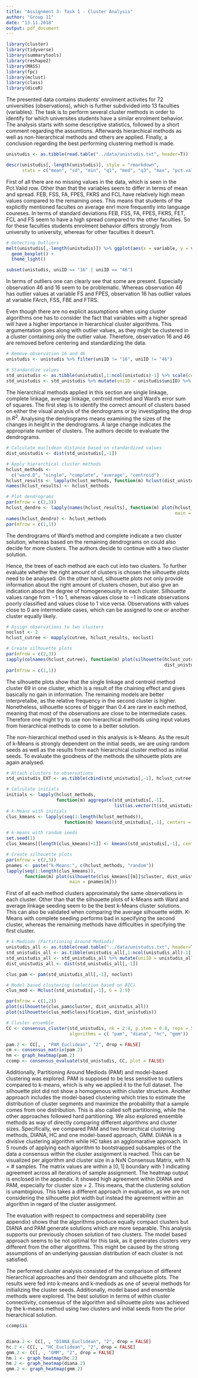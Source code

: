 ```yaml
---
title: "Assignment 3: Task 1 - Cluster Analysis"
author: "Group 11"
date: "13.11.2018"
output: pdf_document 
---
```


```r
library(cluster)
library(tidyverse)
library(summarytools)
library(reshape2)
library(MASS)
library(fpc)
library(mclust)
library(class)
library(diceR)
```

\section{1. Problem Statement}
The presented data contains students' enrolment activites for 72 universities (observations), which is further subdivided into 13 faculties (variables). The task is to perform several cluster methods in order to identify for which universites students have a similar enrolment behavior. The analysis starts with some descriptive statistics, followed by a short comment regarding the assumtions. Afterwards hierarchical methods as well as non-hierarchical methods and others are applied. Finally, a conclusion regarding the best performing clustering method is made.

\section{2. Descriptive Statistics}
```r
unistudis <- as.tibble(read.table("../data/unistudis.txt", header=T))

descr(unistudis[,-length(unistudis)], style = "rmarkdown", 
      stats = c("mean", "sd", "min", "q1", "med", "q3", "max", "pct.valid"))
```
First of all there are no missing values in the data, which is seen in the Pct.Valid row. Other than that the variables seem to differ in terms of mean and spread. FEB, FSS, FA, FPES, FKRS and FCL have relatively high mean values compared to the remaining ones. This means that students of the explicitly mentioned facultes on average enrl more frequently into language coureses. In terms of standard deviations FEB, FSS, FA, FPES, FKRS, FET, FCL and FS seem to have a high spread compared to the other faculties. So for these faculties students enrolment behavior differs strongly from university to university, whereas for other faculties it doesn't. 

```r
# Detecting Outliers
melt(unistudis[,-length(unistudis)]) %>% ggplot(aes(x = variable, y = value)) +
  geom_boxplot() +
  theme_light()

subset(unistudis, uniID == "16" | uniID == "46")
```

In terms of outliers one can clearly see that some are present. Especially observation 46 and 16 seem to be problematic. Whereas observation 46 has outlier values at variable FS and FPES, observation 16 has outlier values at variable FArch, FSS, FBE and FTRS.

\section{3. Assumptions}
Even though there are no explicit assumptions when using cluster algorithms one has to consider the fact that variables with a higher spread will have a higher importance in hierarchical cluster algorithms. This argumentation goes along with outlier values, as they might be clustered in a cluster containing only the outlier value. Therefore, observation 16 and 46 are removed before centering and standardizing the data.

```r
# Remove observation 16 and 46
unistudis <- unistudis %>% filter(uniID != "16", uniID != "46")

# Standardize values
std_unistudis <- as.tibble(unistudis[,1:ncol(unistudis)-1] %>% scale(center = T, scale = T))
std_unistudis <- std_unistudis %>% mutate(uniID = unistudis$uniID) %>% dplyr::select(uniID, 1:13)
```

\section{4. Method and Interpretation}
\subsection{4.1 Hierarchical Methods}

The hierarchical methods applied in this section are single linkage, complete linkage, average linkage, centroid method and Ward's error sum of squares. The first step is to identify the correct amount of clusters based on either the visual analysis of the dendrograms or by investigating the drop in $R^2$. Analysing the dendrograms means examining the sizes of the changes in height in the dendrograms. A large change indicates the appropriate number of clusters. The authors decide to evaluate the dendrograms.

```r
# Calculate euclidean distance based on standardized values
dist_unistudis <- dist(std_unistudis[,-1])

# Apply hierarchical cluster methods
hclust_methods <-
  c("ward.D", "single", "complete", "average", "centroid")
hclust_results <- lapply(hclust_methods, function(m) hclust(dist_unistudis, m))
names(hclust_results) <- hclust_methods

# Plot dendrograms
par(mfrow = c(2,3))
hclust_dendro <- lapply(names(hclust_results), function(m) plot(hclust_results[[m]], 
                                                                main = m))
names(hclust_dendro) <- hclust_methods
par(mfrow = c(1,1))
```

The dendrograms of Ward's method and complete indicate a two cluster solution, whereas based on the remaining dendrograms on could also decide for more clusters. The authors decide to continue with a two cluster solution. \

Hence, the trees of each method are each cut into two clusters. To further evaluate whether the right amount of clusters is chosen the silhouette plots need to be analysed. On the other hand, silhouette plots not only provide information about the right amount of clusters chosen, but also give an indication about the degree of homogeneousity in each cluster. Silhouette values range from $-1$ to $1$, whereas values close to $-1$ indicate observations poorly classified and values close to $1$ vice versa. Observations with values close to $0$ are intermediate cases, which can be assigned to one or another cluster equally likely. 

```r
# Assign observations to two clusters
noclust <- 2
hclust_cutree <- mapply(cutree, hclust_results, noclust)

# Create silhouette plots
par(mfrow = c(2,3))
sapply(colnames(hclust_cutree), function(m) plot(silhouette(hclust_cutree[,m], 
                                                            dist_unistudis), main = m))
par(mfrow = c(1,1))
```

The silhouette plots show that the single linkage and centroid method cluster 69 in one cluster, which is a result of the chaining effect and gives basically no gain in information. The remaining models are better interpretalbe, as the relative frequency in the second cluster is higher. Nonetheless, silhouette scores of bigger than 0.4 are rare in each method, meaning that most of the observations are close to be intermediate cases. Therefore one might try to use non-hierarchical methods using input values from hierarchical methods to come to a better solution.

\subsection{4.2 Non-Hierarchical and Model Based Methods}

The non-hierarchical method used in this analysis is k-Means. As the result of k-Means is strongly dependent on the initial seeds, we are using random seeds as well as the results from each hierarchical cluster method as initial seeds. To evaluate the goodness of the methods the silhouette plots are again analysed.

```r
# Attach clusters to observations
std_unistudis_EXT <- as.tibble(cbind(std_unistudis[,-1], hclust_cutree))

# Calculate initials
initials <- lapply(hclust_methods, 
                   function(m) aggregate(std_unistudis[,-1], 
                                         list(as.vector(t(std_unistudis_EXT[,m]))), mean))
# k-Means with initials
clus_kmeans <- lapply(seq(1:length(hclust_methods)), 
                      function(m) kmeans(std_unistudis[,-1], centers = initials[[m]][,-1]))

# k-means with random seeds
set.seed(1)
clus_kmeans[[length(clus_kmeans)+1]] <- kmeans(std_unistudis[,-1], centers = noclust)

# Create silhouette plots
par(mfrow = c(2,3))
pnames <- paste("k-Means:", c(hclust_methods, "random"))
lapply(seq(1:length(clus_kmeans)), 
       function(m) plot(silhouette(clus_kmeans[[m]]$cluster, dist_unistudis), 
                        main = pnames[m]))
```
First of all each method clusters approximataly the same observations in each cluster. Other than that the silhouette plots of k-Means with Ward and average linkage seeding seem to be the best k-Means cluster solutions. This can also be validated when comparing the average silhouette width. K-Means with complete seeding performs bad in specifying the second cluster, whereas the remaining methods have difficulties in specifying the first cluster. 

\section{5. Alternative solutions}

```r
# k-Mediods (Partitioning Around Mediods)
unistudis_all <- as.tibble(read.table("../data/unistudis.txt", header=T))
std_unistudis_all <- as.tibble(unistudis_all[,1:ncol(unistudis_all)-1] %>% scale(center = T, scale = T))
std_unistudis_all <- std_unistudis_all %>% mutate(uniID = unistudis_all$uniID) %>% dplyr::select(uniID, 1:13)
dist_unistudis_all <- dist(std_unistudis_all[,-1])

clus_pam <- pam(std_unistudis_all[,-1], noclust)

# Model based clustering (selection based on BIC)
clus_mod <- Mclust(std_unistudis[,-1], G = 2:9)

par(mfrow = c(1,2))
plot(silhouette(clus_pam$cluster, dist_unistudis_all))
plot(silhouette(clus_mod$classification, dist_unistudis))

# Cluster ensemble
CC <- consensus_cluster(std_unistudis, nk = 2:4, p.item = 0.8, reps = 5,
                        algorithms = c( "pam", "diana", "hc", "gmm"))

pam.2 <- CC[, , "PAM_Euclidean", "2", drop = FALSE]
cm <- consensus_matrix(pam.2)
hm <- graph_heatmap(pam.2)
ccomp <- consensus_evaluate(std_unistudis, CC, plot = FALSE)
```
Additionally, Partitioning Around Mediods (PAM) and model-based clustering was explored. PAM is supposed to be less sensitive to outliers compared to k-means, which is why we applied it to the full dataset. The silhouette plot did not show a homogenous within cluster structure. Another approach includes the model-based clustering which tries to estimate the distribution of cluster segments and maximize the probability that a sample comes from one distribution. This is also called soft partitioning, while the other approaches followed hard partitioning.
We also explored ensemble methods as way of directly comparing different algorithms and cluster sizes. Specifically, we compared PAM and two hierarchical clustering methods, DIANA, HC and one model-based approach, GMM. DIANA is a divisive clustering algorithm while HC takes an agglomarative approach. In 5 rounds of applying each algorithm to bootstrapped subsamples of the data a consensus within the cluster assignment is reached. This can be visualized per algorithm and cluster size in a NxN Consensus Matrix, with N = \# samples. The matrix values are within a $[0,1]$ boundary with 1 indicating agreement across all iterations of sample assignment. The heatmap output is enclosed in the appendix. It showed high agreement within DIANA and PAM, especially for cluster size = 2. This means, that the clustering solution is unambigious. This takes a different approach in evaluation, as we are not considering the silhouette plot width but instead the agreement within an algorithm in regard of the cluster assignment. 

The evaluation with respect to compactness and seperability (see appendix) shows that the algorithms produce equally compact clusters but DIANA and PAM generate solutions which are more separable. This analysis supports our previously chosen solution of two clusters. The model based approach seems to be not optimal for this task, as it generates clusters very different from the other algorithms. This might be caused by the strong assumptions of an underlying gaussian distribution of each cluster is not satisfied. 

\section{6. Conclusion}
The performed cluster analysis consisted of the comparison of different hierarchical approaches and their dendogram and silhouette plots. The results were fed into k-means and k-mediods as one of several methods for initializing the cluster seeds. Additionally, model based and ensemble methods were explored. The best solution in terms of within cluster connectivity, consensus of the algorithm and silhouette plots was achieved by the k-means method using two clusters and initial seeds from the prior hierarchical solution.


\newpage
\section{Appendix}
```r
ccomp$ii


diana.2 <- CC[, , "DIANA_Euclidean", "2", drop = FALSE]
hc.2 <- CC[, , "HC_Euclidean", "2", drop = FALSE]
gmm.2 <- CC[, , "GMM", "2", drop = FALSE]
hm.1 <- graph_heatmap(hc.2)
hm.2 <- graph_heatmap(diana.2)
gmm.2 <- graph_heatmap(gmm.2)
```

















